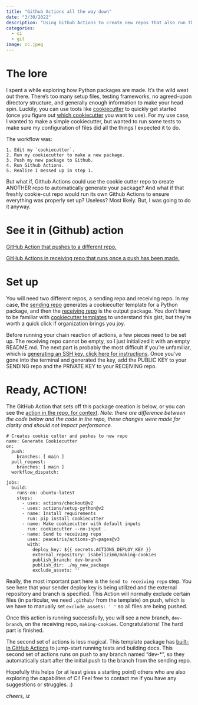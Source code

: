 ```yaml
---
title: "Github Actions all the way down"
date: "3/30/2022"
description: "Using Github Actions to create new repos that also run their own Github Actions."
categories:
  - ci
  - git
image: cc.jpeg
---
```


# The lore

I spent a while exploring how Python packages are made.  It's the wild west out there. There's too many setup files, testing frameworks, no agreed-upon directory structure, and generally enough information to make your head spin. Luckily, you can use tools like [cookiecutter](https://cookiecutter.readthedocs.io/en/stable/index.html) to quickly get started (once you figure out [which cookiecutter](https://github.com/search?q=cookiecutter&type=Repositories) you want to use). For my use case, I wanted to make a simple cookiecutter, but wanted to run some tests to make sure my configuration of files did all the things I expected it to do.

The workflow was:

    1. Edit my `cookiecutter`. 
    2. Run my cookiecutter to make a new package. 
    3. Push my new package to Github. 
    4. Run Github Actions. 
    5. Realize I messed up in step 1.

But what if, Github Actions could use the cookie cutter repo to create ANOTHER repo to automatically generate your package? And what if that freshly cookie-cut repo would run its own Github Actions to ensure everything was properly set up? Useless? Most likely. But, I was going to do it anyway.


# See it in (Github) action

[GitHub Action that pushes to a different repo.](https://github.com/isabelizimm/cookiecutter-custompy/blob/main/.github/workflows/gen_cookie.yml)

[GitHub Actions in receiving repo that runs once a push has been made.](https://github.com/isabelizimm/making-cookies/tree/dev-branch/.github/workflows)

# Set up

You will need two different repos, a sending repo and receiving repo. In my case, the [sending repo](https://github.com/isabelizimm/cookiecutter-custompy/) generates a cookiecutter template for a Python package, and then the [receiving repo](https://github.com/isabelizimm/making-cookies/tree/dev-branch) is the output package. You don't have to be familiar with [cookiecutter templates](https://cookiecutter.readthedocs.io/en/1.7.2/) to understand this gist, but they're worth a quick click if organization brings you joy. 

Before running your chain reaction of actions, a few pieces need to be set up. The receiving repo cannot be empty, so I just initialized it with an empty README.md. The next part is probably the most difficult if you're unfamiliar, which is [generating an SSH key, click here for instructions](https://docs.github.com/en/authentication/connecting-to-github-with-ssh/generating-a-new-ssh-key-and-adding-it-to-the-ssh-agent#generating-a-new-ssh-key). Once you've gone into the terminal and generated the key, add the PUBLIC KEY to your SENDING repo and the PRIVATE KEY to your RECEIVING repo.  

# Ready, ACTION!

The GitHub Action that sets off this package creation is below, or you can see the [action in the repo, for context](https://github.com/isabelizimm/cookiecutter-custompy/blob/main/.github/workflows/gen_cookie.yml). _Note: there are difference between the code below and the code in the repo, these changes were made for clarity and should not impact performance._

```
# Creates cookie cutter and pushes to new repo
name: Generate Cookiecutter
on:
  push:
    branches: [ main ]
  pull_request:
    branches: [ main ]
  workflow_dispatch:
  
jobs:
  build:
    runs-on: ubuntu-latest
    steps:
      - uses: actions/checkout@v2
      - uses: actions/setup-python@v2
      - name: Install requirements
        run: pip install cookiecutter
      - name: Make cookiecutter with default inputs
        run: cookiecutter --no-input .
      - name: Send to receiving repo
        uses: peaceiris/actions-gh-pages@v3
        with:
          deploy_key: ${{ secrets.ACTIONS_DEPLOY_KEY }}
          external_repository: isabelizimm/making-cookies
          publish_branch: dev-branch
          publish_dir: ./my_new_package
          exclude_assets: ''
 ```

 Really, the most important part here is the ```Send to receiving repo``` step. You see here that your sender deploy key is being utilized and the external repository and branch is specified. This Action will normally exclude certain files (in particular, we need ```.github/``` from the template) on push, which is we have to manually set ```exclude_assets: ' ' ``` so all files are being pushed.

 Once this action is running successfully, you will see a new branch, ```dev-branch```, on the receiving repo, ```making-cookies```. Congratulations! The hard part is finished.

 The second set of actions is less magical. This template package has [built-in GitHub Actions](https://github.com/isabelizimm/making-cookies/tree/dev-branch/.github/workflows) to jump-start running tests and building docs. This second set of actions runs on push to any branch named "dev-\*", so they automatically start after the initial push to the branch from the sending repo.

 Hopefully this helps (or at least gives a starting point) others who are also exploring the capabilites of CI! Feel free to contact me if you have any suggestions or struggles. :)

 _cheers,_
    _iz_
